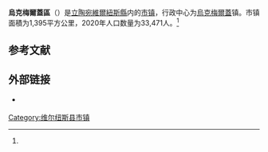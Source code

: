 {{Infobox settlement
| name                    = 烏克梅爾蓋區
| native_name             = Ukmergės rajono savivaldybė
| native_name_lang        = lt
| settlement_type         = [[立陶宛市镇|市镇]]
| image_skyline           = Ukmergės Trejybės bažnyčia, 2017.JPG
| image_caption           = 市镇内的教堂建筑
| image_flag              = 
| flag_size               = 125px
| image_shield            = Ukmergė COA.svg
| shield_size             = 75px
| image_map               = Ukmerge dst.svg
| map_caption             = 烏克梅爾蓋區在立陶宛的位置
| coordinates             = 
| coor_pinpoint           = 
| coordinates_footnotes   = 
| subdivision_type        = [[世界政區索引|国家]]
| subdivision_name        = {{LIT}}
| subdivision_type1       = [[立陶宛縣份|县份]]
| subdivision_name1       = [[維爾紐斯縣|維爾紐斯縣]]
| established_title       = 建立
| established_date        = 
| seat_type               = 行政中心
| seat                    = [[烏克梅爾蓋|烏克梅爾蓋]]
| unit_pref               = Metric
| area_total_km2          = 1,395
| area_rank               = 
| area_note               = 
| area_footnotes          = <ref name=VLE>{{cite encyclopedia | encyclopedia = Visuotinė lietuvių enciklopedija | title = Ukmergės rajono savivaldybė | url = https://www.vle.lt/straipsnis/ukmerges-rajono-savivaldybe/ | access-date = 2021-07-02 | language = lt | edition =  | date = 2014 | publisher = Mokslo ir enciklopedijų leidybos institutas | volume = 24 | location = Vilnius | archive-date = 2021-11-01 | archive-url = https://web.archive.org/web/20211101131136/https://www.vle.lt/straipsnis/ukmerges-rajono-savivaldybe/ | dead-url = no }}</ref>
| population_as_of        = 2020年估计
| population_total        = 33,471
| population_density_km2  = auto
| population_note         = 
| population_footnotes    = <ref name=VLE/>
| timezone1               = [[欧洲东部时间|EET]]
| utc_offset1             = +2
| timezone1_DST           = [[欧洲东部夏令时间|EEST]]
| utc_offset1_DST         = +3
| postal_code_type        = 邮政编码
| postal_code             = 
| area_code_type          = 
| area_code               = 
| iso_code                = 
| website                 = {{URL|https://www.ukmerge.lt/}}
| footnotes               = 
}}
'''烏克梅爾蓋區'''（{{lang-lt|Ukmergės rajono savivaldybė}}）是[[立陶宛|立陶宛]][[維爾紐斯縣|維爾紐斯縣]]内的[[立陶宛市镇|市镇]]，行政中心为[[烏克梅爾蓋|烏克梅爾蓋]]镇。市镇面積为1,395平方公里，2020年人口数量为33,471人。<ref name=VLE/>

== 参考文献 ==
{{Reflist}}

== 外部链接 ==
{{commonscat|Ukmergė District Municipality|position=left}}
* {{Official site|https://www.ukmerge.lt/}} {{lt icon}} {{en}} {{ru}}

{{Lithuania-geo-stub}}

{{DEFAULTSORT:Ukmerge}}
[[Category:维尔纽斯县市镇|Category:维尔纽斯县市镇]]